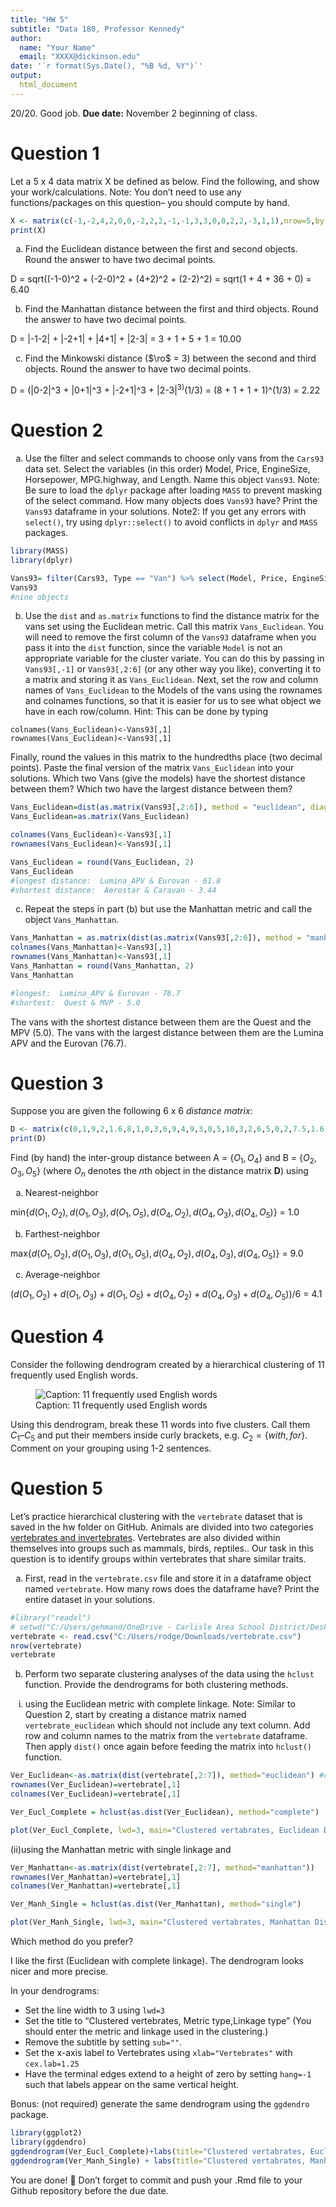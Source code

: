 ```yaml
---
title: "HW 5"
subtitle: "Data 180, Professor Kennedy"
author: 
  name: "Your Name"
  email: "XXXX@dickinson.edu"
date: '`r format(Sys.Date(), "%B %d, %Y")`'
output: 
  html_document
---
```

20/20. Good job. 
**Due date:** November 2 beginning of class.

# Question 1
Let a 5 x 4 data matrix X be defined as below. Find the following, and show your work/calculations. Note: You don't need to use any functions/packages on this question-- you should compute by hand.

```r
X <- matrix(c(-1,-2,4,2,0,0,-2,2,2,-1,-1,3,3,0,0,2,2,-3,1,1),nrow=5,byrow = T)
print(X)
```

a) Find the Euclidean distance between the first and second objects. Round the answer to have two decimal points.   

D = sqrt((-1-0)^2 + (-2-0)^2 + (4+2)^2 + (2-2)^2) = sqrt(1 + 4 + 36 + 0) = 6.40  

b) Find the Manhattan distance between the first and third objects. Round the answer to have two decimal points.  

D = |-1-2| + |-2+1| + |4+1| + |2-3| = 3 + 1 + 5 + 1 = 10.00  

c) Find the Minkowski distance ($\ro$ = 3) between the second and third objects. Round the answer to have two decimal points.    

D = (|0-2|^3 + |0+1|^3 + |-2+1|^3 + |2-3|^3)^(1/3) = (8 + 1 + 1 + 1)^(1/3) = 2.22  

# Question 2
a) Use the filter and select commands to choose only vans from the `Cars93` data set. Select the variables (in this order) Model, Price, EngineSize, Horsepower, MPG.highway, and Length. Name this object `Vans93`. Note: Be sure to load the `dplyr` package after loading `MASS` to prevent masking of the select command. How many objects does `Vans93` have? Print the `Vans93` dataframe in your solutions. Note2: If you get any errors with `select()`, try using `dplyr::select()` to avoid conflicts in `dplyr` and `MASS` packages.
```r
library(MASS)
library(dplyr)

Vans93= filter(Cars93, Type == "Van") %>% select(Model, Price, EngineSize, Horsepower, MPG.highway, Length)
Vans93
#nine objects

```

b) Use the `dist` and `as.matrix` functions to find the distance matrix for the vans set using the Euclidean metric. Call this matrix `Vans_Euclidean`. You will need to remove the first column of the `Vans93` dataframe when you pass it into the `dist` function, since the variable `Model` is not an appropriate variable for the cluster variate. You can do this by passing in `Vans93[,-1]` or `Vans93[,2:6]` (or any other way you like), converting it to a matrix and storing it as `Vans_Euclidean`. Next, set the row and column names of `Vans_Euclidean` to the Models of the vans using the rownames and colnames functions, so that it is easier for us to see what object we have in each row/column. Hint: This can be done by typing

```
colnames(Vans_Euclidean)<-Vans93[,1]
rownames(Vans_Euclidean)<-Vans93[,1]
```

Finally, round the values in this matrix to the hundredths place (two decimal points). Paste the final version of the matrix `Vans_Euclidean` into your solutions. Which two Vans (give the models) have the shortest distance between them? Which two have the largest distance between them?
```r
Vans_Euclidean=dist(as.matrix(Vans93[,2:6]), method = "euclidean", diag=TRUE, upper=TRUE)
Vans_Euclidean=as.matrix(Vans_Euclidean)

colnames(Vans_Euclidean)<-Vans93[,1]
rownames(Vans_Euclidean)<-Vans93[,1]

Vans_Euclidean = round(Vans_Euclidean, 2)
Vans_Euclidean
#longest distance:  Lumina_APV & Eurovan - 61.8
#shortest distance:  Aerostar & Caravan - 3.44
```



c) Repeat the steps in part (b) but use the Manhattan metric and call the object `Vans_Manhattan`.
```r
Vans_Manhattan = as.matrix(dist(as.matrix(Vans93[,2:6]), method = "manhattan"))
colnames(Vans_Manhattan)<-Vans93[,1]
rownames(Vans_Manhattan)<-Vans93[,1]
Vans_Manhattan = round(Vans_Manhattan, 2)
Vans_Manhattan

#longest:  Lumina_APV & Eurovan - 76.7
#shortest:  Quest & MVP - 5.0
```

The vans with the shortest distance between them are the Quest and the MPV (5.0). The vans with the largest distance between them are the Lumina APV and the Eurovan (76.7).

# Question 3
Suppose you are given the following 6 x 6 *distance matrix*:
```r
D <- matrix(c(0,1,9,2,1.6,8,1,0,3,6,9,4,9,3,0,5,10,3,2,6,5,0,2,7.5,1.6,9,10,2,0,5.5,8,4,3,7.5,5.5,0),nrow=6,byrow = T)
print(D)
```

Find (by hand) the inter-group distance between A = $\{O_1, O_4\}$ and B = $\{O_2, O_3, O_5\}$ (where $O_n$ denotes the $n$th object in the distance matrix **D**) using

a) Nearest-neighbor 

min$\{d(O_1, O_2), d(O_1, O_3), d(O_1, O_5), d(O_4, O_2), d(O_4, O_3), d(O_4, O_5)\}$ = 1.0

b) Farthest-neighbor  

max$\{d(O_1, O_2), d(O_1, O_3), d(O_1, O_5), d(O_4, O_2), d(O_4, O_3), d(O_4, O_5)\}$ = 9.0

c) Average-neighbor

$(d(O_1, O_2)+d(O_1, O_3)+d(O_1, O_5)+d(O_4, O_2)+d(O_4, O_3)+d(O_4, O_5))/6$ = 4.1

# Question 4
Consider the following dendrogram created by a hierarchical clustering of 11 frequently used English words.

![Caption: 11 frequently used English words](hw5-image.png)

Using this dendrogram, break these 11 words into five clusters. Call them $C_1 – C_5$ and put their members inside curly brackets, e.g. $C_2 = \{with, for\}$. Comment on your grouping using 1-2 sentences.



# Question 5
Let's practice hierarchical clustering with the `vertebrate` dataset that is saved in the hw folder on GitHub. Animals are divided into two categories [vertebrates and invertebrates](https://www.oum.ox.ac.uk/thezone/animals/animalid/divide.htm#:~:text=Invertebrates%20-%20animals%20without%20a%20backbone,a%20vertebrate%20or%20an%20invertebrate.). Vertebrates are also divided within themselves into groups such as mammals, birds, reptiles.. Our task in this question is to identify groups within vertebrates that share similar traits.

a) First, read in the `vertebrate.csv` file and store it in a dataframe object named `vertebrate`. How many rows does the dataframe have? Print the entire dataset in your solutions.
```r
#library("readxl")
# setwd("C:/Users/gehmand/OneDrive - Carlisle Area School District/Desktop/Data 180 dTomGehman/DATA180/hw5")
vertebrate <- read.csv("C:/Users/rodge/Downloads/vertebrate.csv")
nrow(vertebrate)
vertebrate
```

b) Perform two separate clustering analyses of the data using the `hclust` function. Provide the dendrograms for both clustering methods.

(i)	using the Euclidean metric with complete linkage. Note: Similar to Question 2, start by creating a distance matrix named `vertebrate_euclidean` which should not include any text column. Add row and column names to the matrix from the `vertebrate` dataframe. Then apply `dist()` once again before feeding the matrix into `hclust()` function.
```r
Ver_Euclidean<-as.matrix(dist(vertebrate[,2:7]), method="euclidean") #omit 1st and 8th columns, contain text
rownames(Ver_Euclidean)=vertebrate[,1]
colnames(Ver_Euclidean)=vertebrate[,1]

Ver_Eucl_Complete = hclust(as.dist(Ver_Euclidean), method="complete")

plot(Ver_Eucl_Complete, lwd=3, main="Clustered vertabrates, Euclidean Distance,\nComplete Linkage", cex.lab=1.25, xlab="Vertebrates", hang=-1, sub="")
```

(ii)using the Manhattan metric with single linkage and
```r
Ver_Manhattan<-as.matrix(dist(vertebrate[,2:7], method="manhattan"))
rownames(Ver_Manhattan)=vertebrate[,1]
colnames(Ver_Manhattan)=vertebrate[,1]

Ver_Manh_Single = hclust(as.dist(Ver_Manhattan), method="single")

plot(Ver_Manh_Single, lwd=3, main="Clustered vertabrates, Manhattan Distance,\nSingle Linkage", cex.lab=1.25, xlab="Vertebrates", hang=-1, sub="")
```

Which method do you prefer?

I like the first (Euclidean with complete linkage).  The dendrogram looks nicer and more precise.   

In your dendrograms:

*	Set the line width to 3 using `lwd=3`
*	Set the title to "Clustered vertebrates, Metric type,\n Linkage type" (You should enter the metric and linkage used in the clustering.)
*	Remove the subtitle by setting `sub=""`.
*	Set the x-axis label to Vertebrates using `xlab="Vertebrates"` with `cex.lab=1.25`
*	Have the terminal edges extend to a height of zero by setting `hang=-1` such that labels appear on the same vertical height.



Bonus: (not required) generate the same dendrogram using the `ggdendro` package.

```r
library(ggplot2)
library(ggdendro)
ggdendrogram(Ver_Eucl_Complete)+labs(title="Clustered vertabrates, Euclidean Distance,\nComplete Linkage")
ggdendrogram(Ver_Manh_Single) + labs(title="Clustered vertabrates, Manhattan Distance,\nSingle Linkage")

```


You are done! 🏁 Don't forget to commit and push your .Rmd file to your Github repository before the due date.


